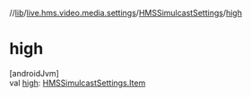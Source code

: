 //[lib](/api-reference/android/v2/home/content)/[live.hms.video.media.settings](../index)/[HMSSimulcastSettings](index)/[high](high)

# high

[androidJvm]\
val [high](high): [HMSSimulcastSettings.Item](-item/index)
